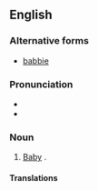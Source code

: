 ==English==

===Alternative forms===
* [[babbie]]

===Pronunciation===
* {{IPA|/ˈbæ.bi/|lang=en}}
* {{rhymes|æbi|lang=en}}

===Noun===
{{en-noun|babbies}}

# {{context|regional|lang=en}} [[baby|Baby]] {{gloss|human infant}}.

====Translations====
{{trans-see|baby}}